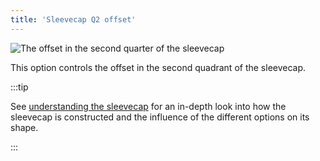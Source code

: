 ```yaml
---
title: 'Sleevecap Q2 offset'
---
```


![The offset in the second quarter of the sleevecap](./sleevecapq2offset.svg)

This option controls the offset in the second quadrant of the sleevecap.

:::tip

See [understanding the sleevecap](/docs/designs/brian/options#understanding-the-sleevecap) for an in-depth
look into how the sleevecap is constructed and the influence of the different options on its shape.

:::
